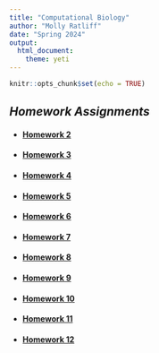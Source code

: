 ```yaml
---
title: "Computational Biology"
author: "Molly Ratliff"
date: "Spring 2024"
output: 
  html_document: 
    theme: yeti
---
```


```r
knitr::opts_chunk$set(echo = TRUE)
```

## *Homework Assignments*
* #### [Homework 2](Homework_02.html)

* #### [Homework 3](Homework_03.html)

* #### [Homework 4](Homework_04.html)

* #### [Homework 5](Homework_05.html)

* #### [Homework 6](Homework_06.html)

* #### [Homework 7](Homework_07.html)

* #### [Homework 8](Homework_08.html)

* #### [Homework 9](Homework_09.html)

* #### [Homework 10](Homework_10.html)

* #### [Homework 11](Homework_11.html)

* #### [Homework 12](Homework_12.html)